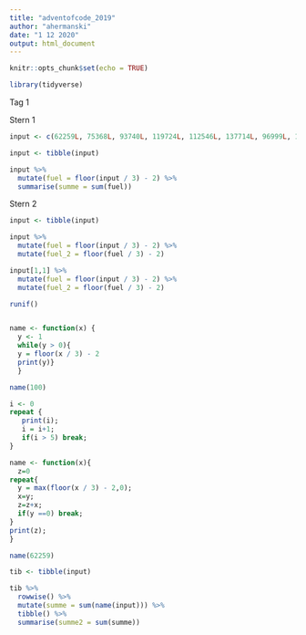 ```yaml
---
title: "adventofcode_2019"
author: "ahermanski"
date: "1 12 2020"
output: html_document
---
```


```r
knitr::opts_chunk$set(echo = TRUE)
```

```r
library(tidyverse)
```


Tag 1

Stern 1
```r
input <- c(62259L, 75368L, 93740L, 119724L, 112546L, 137714L, 96999L, 130673L, 102398L, 73819L, 100734L, 85337L, 62764L, 82115L, 127696L, 54391L, 103213L, 77954L, 112513L, 112392L, 138404L, 92989L, 108521L, 83163L, 109720L, 91918L, 114443L, 54306L, 90623L, 66833L, 58505L, 85919L, 77539L, 149419L, 128385L, 66452L, 94677L, 109179L, 62072L, 137245L, 136226L, 145783L, 60689L, 103320L, 145931L, 101286L, 63458L, 122468L, 87858L, 105675L, 146185L, 57417L, 96883L, 70739L, 97494L, 140951L, 149416L, 83137L, 66122L, 134319L, 58511L, 139600L, 102929L, 112240L, 149634L, 64142L, 83332L, 129526L, 99058L, 148889L, 50087L, 74961L, 133606L, 143518L, 68849L, 97045L, 73920L, 61357L, 115941L, 56740L, 111773L, 77880L, 90792L, 77103L, 111355L, 125898L, 56547L, 84918L, 113822L, 74113L, 98557L, 80928L, 60519L, 146379L, 59354L, 102490L, 72584L, 59000L, 63151L, 114253L)
```

```r
input <- tibble(input)

input %>% 
  mutate(fuel = floor(input / 3) - 2) %>% 
  summarise(summe = sum(fuel))
```

Stern 2

```r
input <- tibble(input)

input %>% 
  mutate(fuel = floor(input / 3) - 2) %>% 
  mutate(fuel_2 = floor(fuel / 3) - 2)
```
```r
input[1,1] %>% 
  mutate(fuel = floor(input / 3) - 2) %>% 
  mutate(fuel_2 = floor(fuel / 3) - 2) 

runif()



```




```r
name <- function(x) {
  y <- 1
  while(y > 0){
  y = floor(x / 3) - 2
  print(y)}
  }

name(100)

i <- 0
repeat {
   print(i);
   i = i+1;
   if(i > 5) break;
}

name <- function(x){
  z=0
repeat{
  y = max(floor(x / 3) - 2,0);
  x=y;
  z=z+x;
  if(y ==0) break;
}
print(z);  
}

name(62259)
```

```r
tib <- tibble(input)

tib %>% 
  rowwise() %>% 
  mutate(summe = sum(name(input))) %>% 
  tibble() %>% 
  summarise(summe2 = sum(summe))
```

